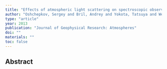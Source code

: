 ```yaml
---
title: "Effects of atmospheric light scattering on spectroscopic observations of greenhouse gases from space. Part 2: Algorithm intercomparison in the GOSAT data processing for CO2 retrievals over TCCON sites"
author: "Oshchepkov, Sergey and Bril, Andrey and Yokota, Tatsuya and Wennberg, Paul O and Deutscher, Nicholas M and Wunch, Debra and Toon, Geoffrey C and Yoshida, Yukio and O'Dell, Christopher W and Crisp, David and others"
type: "article"
year: 2013
publication: "Journal of Geophysical Research: Atmospheres"
doi: ""
materials: ""
toc: false
---
```


## Abstract

